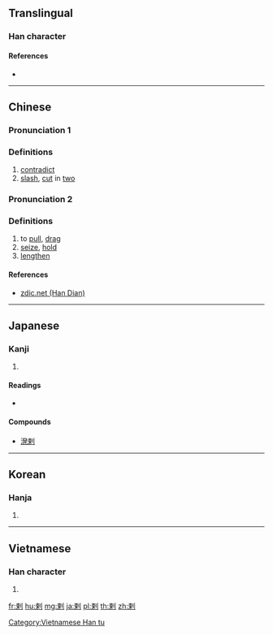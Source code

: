 {{also|刺}}
==Translingual==
{{Han etyl}}

===Han character===
{{Han char|rn=18|rad=刀|as=07|sn=9|four=52900|canj=DLLN|ids=⿰束刂}}

====References====
* {{Han ref|kx=0140.140|dkj=02010|dj=0318.050|hdz=10339.060|uh=524C|ud=21068|bh=AB66|bd=43878}}

----

==Chinese==
{{zh-forms}}

===Pronunciation 1===
{{zh-pron
|m=là
|c=laat6
|mc=y
|oc=y
|ma=
|cat=v
}}

===Definitions===
{{zh-hanzi}}

# [[contradict]]
# [[slash]], [[cut]] in [[two]]

===Pronunciation 2===
{{zh-pron
|m=lá
|ma=
|cat=v
}}

===Definitions===
{{zh-hanzi}}

# to [[pull]], [[drag]]
# [[seize]], [[hold]]
# [[lengthen]]

====References====
* [http://www.zdic.net/z/16/js/524C.htm zdic.net (Han Dian)]

----

==Japanese==

===Kanji===
{{ja-kanji|grade=|rs=刀07}}

# {{defn|lang=ja|sort=刀07}}

====Readings====
* {{ja-readings|goon=[[らち]] (rachi)|kanon=[[らつ]] (ratsu)|kun=[[もとる]] (motoru)}}

====Compounds====
* [[溌剌]]

----

==Korean==

===Hanja===
{{ko-hanja|hangeul=[[랄]]|rv=ral|mr=ral}}

# {{defn|lang=ko|sort=刀07}}

----

==Vietnamese==

===Han character===
{{vi-readings|rs=刀07|hanviet=[[lạp]], [[lạt]]}}

# {{defn|lang=vi|sort=刀07}}

[[Category:Vietnamese Han tu]]

[[fr:剌]]
[[hu:剌]]
[[mg:剌]]
[[ja:剌]]
[[pl:剌]]
[[th:剌]]
[[zh:剌]]